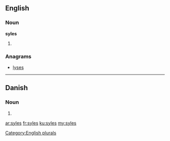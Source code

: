 ==English==

===Noun===
'''syles'''

# {{plural of|syle}}

===Anagrams===
* [[lyses#English|lyses]]

[[Category:English plurals]]

----

==Danish==

===Noun===
{{head|da|noun form|g=c}}

# {{form of|genitive plural indefinite|syl|lang=da}}

[[ar:syles]]
[[fr:syles]]
[[ku:syles]]
[[my:syles]]